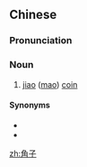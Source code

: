 ==Chinese==
{{zh-forms}}

===Pronunciation===
{{zh-pron
|m=jiǎozi
|c=gok3 zi2
|cat=n
}}

===Noun===
{{zh-noun}}

# [[jiao]] ([[mao]]) [[coin]] {{gloss|one tenth of a [[yuan]]}}

====Synonyms====
* {{zh-l|毫}}
* {{zh-l|毛}}

[[zh:角子]]